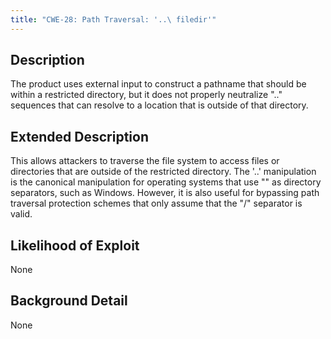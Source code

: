 ```yaml
---
title: "CWE-28: Path Traversal: '..\ filedir'"
---
```


## Description
The product uses external input to construct a pathname that should be within a restricted directory, but it does not properly neutralize "..\" sequences that can resolve to a location that is outside of that directory.

## Extended Description

This allows attackers to traverse the file system to access files or directories that are outside of the restricted directory.
The '..\' manipulation is the canonical manipulation for operating systems that use "\" as directory separators, such as Windows. However, it is also useful for bypassing path traversal protection schemes that only assume that the "/" separator is valid.


## Likelihood of Exploit
None

## Background Detail
None
        